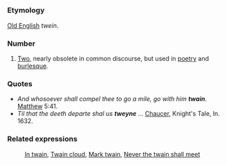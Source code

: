 =={{En}}==
===Etymology===
[[Old English]] ''twein''.

===Number===
# [[Two]], nearly obsolete in common discourse, but used in [[poetry]] and [[burlesque]].

===Quotes===
* ''And whosoever shall compel thee to go a mile, go with him '''twain'''''. [[Matthew]] 5:41.
* ''Til that the deeth departe shal us '''tweyne''''' ... [[Chaucer]], Knight's Tale, ln. 1632.  

===Related expressions===
: [[In twain]], [[Twain cloud]], [[Mark twain]], [[Never the twain shall meet]]